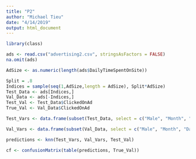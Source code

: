 ```yaml
---
title: "P2"
author: "Michael Tieu"
date: "4/14/2019"
output: html_document
---
```


```r
library(class)

ads <- read.csv("advertising2.csv", stringsAsFactors = FALSE)
na.omit(ads)

AdSize <- as.numeric(length(ads$DailyTimeSpentOnSite))

Split = .8
Indices = sample(seq(1,AdSize,length = AdSize), Split*AdSize)
Test_Data <- ads[Indices,]
Val_Data <- ads[-Indices,]
Test_Val <- Test_Data$ClickedOnAd
True_Val <- Val_Data$ClickedOnAd

Test_Vars <- data.frame(subset(Test_Data, select = c("Male", "Month", "Day", "Hour", "Minute")))

Val_Vars <- data.frame(subset(Val_Data, select = c("Male", "Month", "Day", "Hour", "Minute")))

predictions <- knn(Test_Vars, Val_Vars, Test_Val)

cf <- confusionMatrix(table(predictions, True_Val))
```
